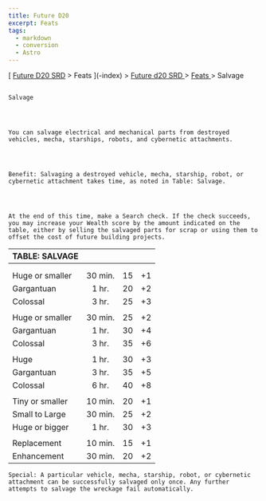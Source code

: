 ```yaml
---
title: Future D20
excerpt: Feats
tags:
  - markdown
  - conversion
  - Astro
---
```







[
[Future D20 SRD]( / ) > Feats
     ](-index)
     >
     [
      Future d20 SRD
     ](future-d20-srd-index)
     >
     [
      Feats
     ](future-d20-srd-feats-index)
     > Salvage
    




## 
    Salvage
   



    You can salvage electrical and mechanical parts from destroyed vehicles, mecha, starships, robots, and cybernetic attachments.
   



    Benefit: Salvaging a destroyed vehicle, mecha, starship, robot, or cybernetic attachment takes time, as noted in Table: Salvage.
   



    At the end of this time, make a Search check. If the check succeeds, you may increase your Wealth score by the amount indicated on the table, either by selling the salvaged parts for scrap or using them to offset the cost of future building projects.
   


| TABLE: SALVAGE |  |  |  |
| :---------------- | :--: | :--: | --: |
|  |  |  |  |
|  |  |  |  |
| Huge or smaller | 30 min. | 15 | +1 |
| Gargantuan | 1 hr. | 20 | +2 |
| Colossal | 3 hr. | 25 | +3 |
|  |  |  |  |
| Huge or smaller | 30 min. | 25 | +2 |
| Gargantuan | 1 hr. | 30 | +4 |
| Colossal | 3 hr. | 35 | +6 |
|  |  |  |  |
| Huge | 1 hr. | 30 | +3 |
| Gargantuan | 3 hr. | 35 | +5 |
| Colossal | 6 hr. | 40 | +8 |
|  |  |  |  |
| Tiny or smaller | 10 min. | 20 | +1 |
| Small to Large | 30 min. | 25 | +2 |
| Huge or bigger | 1 hr. | 30 | +3 |
|  |  |  |  |
| Replacement | 10 min. | 15 | +1 |
| Enhancement | 30 min. | 20 | +2 |




    Special: A particular vehicle, mecha, starship, robot, or cybernetic attachment can be successfully salvaged only once. Any further attempts to salvage the wreckage fail automatically.
   





